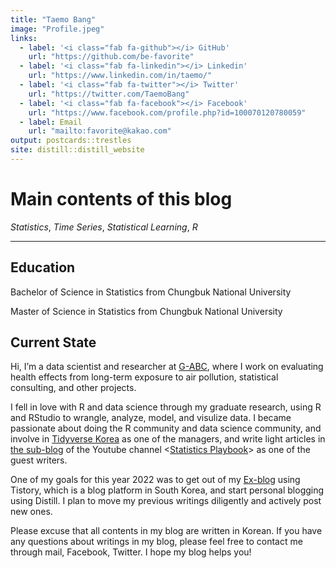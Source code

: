 ```yaml
---
title: "Taemo Bang"
image: "Profile.jpeg"
links:
  - label: '<i class="fab fa-github"></i> GitHub'
    url: "https://github.com/be-favorite"
  - label: '<i class="fab fa-linkedin"></i> Linkedin'
    url: "https://www.linkedin.com/in/taemo/"
  - label: '<i class="fab fa-twitter"></i> Twitter'
    url: "https://twitter.com/TaemoBang"
  - label: '<i class="fab fa-facebook"></i> Facebook'
    url: "https://www.facebook.com/profile.php?id=100070120780059"
  - label: Email
    url: "mailto:favorite@kakao.com"
output: postcards::trestles
site: distill::distill_website
---
```

# **Main contents of this blog**
*Statistics*, *Time Series*, *Statistical Learning*, *R*

***

## **Education**
Bachelor of Science in Statistics from Chungbuk National University

Master of Science in Statistics from Chungbuk National University

## **Current State**
Hi, I'm a data scientist and researcher at [G-ABC](http://www.gilabc.com), where I work on evaluating health effects from long-term exposure to air pollution, statistical consulting, and other projects.

I fell in love with R and data science through my graduate research, using R and RStudio to wrangle, analyze, model, and visulize data. I became passionate about doing the R community and data science community, and involve in [Tidyverse Korea](https://www.facebook.com/groups/tidyverse) as one of the managers, and write light articles in [the sub-blog](https://statisticsplaybook.tistory.com/category/객원칼럼/be-favorite) of the Youtube channel <[Statistics Playbook](https://www.youtube.com/c/statisticsplaybook)> as one of the guest writers.

One of my goals for this year 2022 was to get out of my [Ex-blog](https://be-favorite.tistory.com) using Tistory, which is a blog platform in South Korea, and start personal blogging using Distill. I plan to move my previous writings diligently and actively post new ones.  

Please excuse that all contents in my blog are written in Korean. If you have any questions about writings in my blog, please feel free to contact me through mail, Facebook, Twitter. I hope my blog helps you!


<!-- ## Education -->

<!-- **Chungbuk National University** -->

<!-- M.S. in Statistics | March 2019 - February 2021 -->

<!-- **Chungbuk National University** -->

<!-- B.S. in Statistics | March 2013 - February 2019 -->

<!-- ## Experience -->

<!-- **Gil Medical Center** | Researcher | March 2021 - Present -->

<!-- ## Community -->

<!-- **Tidyverse Korea** | Manager | November 2021 - Present -->

<!-- **Statistics Playbook** | Guest writer | February 2021 - Present -->